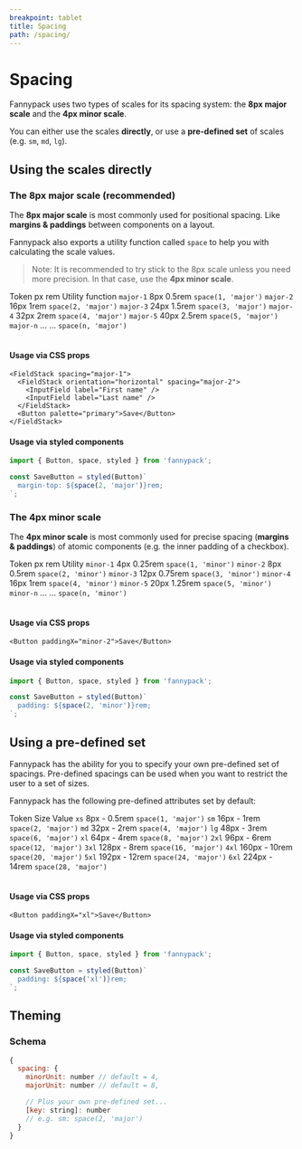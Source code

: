 ```yaml
---
breakpoint: tablet
title: Spacing
path: /spacing/
---
```



# Spacing

Fannypack uses two types of scales for its spacing system: the **8px major scale** and the **4px minor scale**.

You can either use the scales **directly**, or use a **pre-defined set** of scales (e.g. `sm`, `md`, `lg`).

## Using the scales directly

### The 8px major scale (recommended)

The **8px major scale** is most commonly used for positional spacing. Like **margins & paddings** between components on a layout.

Fannypack also exports a utility function called `space` to help you with calculating the scale values.

> Note: It is recommended to try stick to the 8px scale unless you need more precision. In that case, use the **4px minor scale**.

<Table>
  <Table.Head>
    <Table.Row>
      <Table.HeadCell>Token</Table.HeadCell>
      <Table.HeadCell>px</Table.HeadCell>
      <Table.HeadCell>rem</Table.HeadCell>
      <Table.HeadCell>Utility function</Table.HeadCell>
    </Table.Row>
  </Table.Head>
  <Table.Body>
    <Table.Row>
      <Table.Cell><Code>major-1</Code></Table.Cell>
      <Table.Cell>8px</Table.Cell>
      <Table.Cell>0.5rem</Table.Cell>
      <Table.Cell><Code>space(1, 'major')</Code></Table.Cell>
    </Table.Row>
    <Table.Row>
      <Table.Cell><Code>major-2</Code></Table.Cell>
      <Table.Cell>16px</Table.Cell>
      <Table.Cell>1rem</Table.Cell>
      <Table.Cell><Code>space(2, 'major')</Code></Table.Cell>
    </Table.Row>
    <Table.Row>
      <Table.Cell><Code>major-3</Code></Table.Cell>
      <Table.Cell>24px</Table.Cell>
      <Table.Cell>1.5rem</Table.Cell>
      <Table.Cell><Code>space(3, 'major')</Code></Table.Cell>
    </Table.Row>
    <Table.Row>
      <Table.Cell><Code>major-4</Code></Table.Cell>
      <Table.Cell>32px</Table.Cell>
      <Table.Cell>2rem</Table.Cell>
      <Table.Cell><Code>space(4, 'major')</Code></Table.Cell>
    </Table.Row>
    <Table.Row>
      <Table.Cell><Code>major-5</Code></Table.Cell>
      <Table.Cell>40px</Table.Cell>
      <Table.Cell>2.5rem</Table.Cell>
      <Table.Cell><Code>space(5, 'major')</Code></Table.Cell>
    </Table.Row>
    <Table.Row>
      <Table.Cell><Code>major-n</Code></Table.Cell>
      <Table.Cell>...</Table.Cell>
      <Table.Cell>...</Table.Cell>
      <Table.Cell><Code>space(n, 'major')</Code></Table.Cell>
    </Table.Row>
  </Table.Body>
</Table>

#### Usage via CSS props

```jsx-live
<FieldStack spacing="major-1">
  <FieldStack orientation="horizontal" spacing="major-2">
    <InputField label="First name" />
    <InputField label="Last name" />
  </FieldStack>
  <Button palette="primary">Save</Button>
</FieldStack>
```

#### Usage via styled components

```jsx
import { Button, space, styled } from 'fannypack';

const SaveButton = styled(Button)`
  margin-top: ${space(2, 'major')}rem;
`;
```

### The 4px minor scale

The **4px minor scale** is most commonly used for precise spacing (**margins & paddings**) of atomic components (e.g. the inner padding of a checkbox).

<Table>
  <Table.Head>
    <Table.Row>
      <Table.HeadCell>Token</Table.HeadCell>
      <Table.HeadCell>px</Table.HeadCell>
      <Table.HeadCell>rem</Table.HeadCell>
      <Table.HeadCell>Utility</Table.HeadCell>
    </Table.Row>
  </Table.Head>
  <Table.Body>
    <Table.Row>
      <Table.Cell><Code>minor-1</Code></Table.Cell>
      <Table.Cell>4px</Table.Cell>
      <Table.Cell>0.25rem</Table.Cell>
      <Table.Cell><Code>space(1, 'minor')</Code></Table.Cell>
    </Table.Row>
    <Table.Row>
      <Table.Cell><Code>minor-2</Code></Table.Cell>
      <Table.Cell>8px</Table.Cell>
      <Table.Cell>0.5rem</Table.Cell>
      <Table.Cell><Code>space(2, 'minor')</Code></Table.Cell>
    </Table.Row>
    <Table.Row>
      <Table.Cell><Code>minor-3</Code></Table.Cell>
      <Table.Cell>12px</Table.Cell>
      <Table.Cell>0.75rem</Table.Cell>
      <Table.Cell><Code>space(3, 'minor')</Code></Table.Cell>
    </Table.Row>
    <Table.Row>
      <Table.Cell><Code>minor-4</Code></Table.Cell>
      <Table.Cell>16px</Table.Cell>
      <Table.Cell>1rem</Table.Cell>
      <Table.Cell><Code>space(4, 'minor')</Code></Table.Cell>
    </Table.Row>
    <Table.Row>
      <Table.Cell><Code>minor-5</Code></Table.Cell>
      <Table.Cell>20px</Table.Cell>
      <Table.Cell>1.25rem</Table.Cell>
      <Table.Cell><Code>space(5, 'minor')</Code></Table.Cell>
    </Table.Row>
    <Table.Row>
      <Table.Cell><Code>minor-n</Code></Table.Cell>
      <Table.Cell>...</Table.Cell>
      <Table.Cell>...</Table.Cell>
      <Table.Cell><Code>space(n, 'minor')</Code></Table.Cell>
    </Table.Row>
  </Table.Body>
</Table>

#### Usage via CSS props

```jsx-live
<Button paddingX="minor-2">Save</Button>
```

#### Usage via styled components

```jsx
import { Button, space, styled } from 'fannypack';

const SaveButton = styled(Button)`
  padding: ${space(2, 'minor')}rem;
`;
```

## Using a pre-defined set

Fannypack has the ability for you to specify your own pre-defined set of spacings. Pre-defined spacings can be used when you want to restrict the user to a set of sizes.

Fannypack has the following pre-defined attributes set by default:

<Table>
  <Table.Head>
    <Table.Row>
      <Table.HeadCell>Token</Table.HeadCell>
      <Table.HeadCell>Size</Table.HeadCell>
      <Table.HeadCell>Value</Table.HeadCell>
    </Table.Row>
  </Table.Head>
  <Table.Body>
    <Table.Row>
      <Table.Cell><Code>xs</Code></Table.Cell>
      <Table.Cell>
        <Box backgroundColor="primary" height="10px" width="0px" paddingRight="xs" />
        <Box fontSize="100" marginTop="minor-1">8px - 0.5rem</Box>
      </Table.Cell>
      <Table.Cell><Code>space(1, 'major')</Code></Table.Cell>
    </Table.Row>
    <Table.Row>
      <Table.Cell><Code>sm</Code></Table.Cell>
      <Table.Cell>
        <Box backgroundColor="primary" height="10px" width="0px" paddingRight="sm" />
        <Box fontSize="100" marginTop="minor-1">16px - 1rem</Box>
      </Table.Cell>
      <Table.Cell><Code>space(2, 'major')</Code></Table.Cell>
    </Table.Row>
    <Table.Row>
      <Table.Cell><Code>md</Code></Table.Cell>
      <Table.Cell>
        <Box backgroundColor="primary" height="10px" width="0px" paddingRight="md" />
        <Box fontSize="100" marginTop="minor-1">32px - 2rem</Box>
      </Table.Cell>
      <Table.Cell><Code>space(4, 'major')</Code></Table.Cell>
    </Table.Row>
    <Table.Row>
      <Table.Cell><Code>lg</Code></Table.Cell>
      <Table.Cell>
        <Box backgroundColor="primary" height="10px" width="0px" paddingRight="lg" />
        <Box fontSize="100" marginTop="minor-1">48px - 3rem</Box>
      </Table.Cell>
      <Table.Cell><Code>space(6, 'major')</Code></Table.Cell>
    </Table.Row>
    <Table.Row>
      <Table.Cell><Code>xl</Code></Table.Cell>
      <Table.Cell>
        <Box backgroundColor="primary" height="10px" width="0px" paddingRight="xl" />
        <Box fontSize="100" marginTop="minor-1">64px - 4rem</Box>
      </Table.Cell>
      <Table.Cell><Code>space(8, 'major')</Code></Table.Cell>
    </Table.Row>
    <Table.Row>
      <Table.Cell><Code>2xl</Code></Table.Cell>
      <Table.Cell>
        <Box backgroundColor="primary" height="10px" width="0px" paddingRight="2xl" />
        <Box fontSize="100" marginTop="minor-1">96px - 6rem</Box>
      </Table.Cell>
      <Table.Cell><Code>space(12, 'major')</Code></Table.Cell>
    </Table.Row>
    <Table.Row>
      <Table.Cell><Code>3xl</Code></Table.Cell>
      <Table.Cell>
        <Box backgroundColor="primary" height="10px" width="0px" paddingRight="3xl" />
        <Box fontSize="100" marginTop="minor-1">128px - 8rem</Box>
      </Table.Cell>
      <Table.Cell><Code>space(16, 'major')</Code></Table.Cell>
    </Table.Row>
    <Table.Row>
      <Table.Cell><Code>4xl</Code></Table.Cell>
      <Table.Cell>
        <Box backgroundColor="primary" height="10px" width="0px" paddingRight="4xl" />
        <Box fontSize="100" marginTop="minor-1">160px - 10rem</Box>
      </Table.Cell>
      <Table.Cell><Code>space(20, 'major')</Code></Table.Cell>
    </Table.Row>
    <Table.Row>
      <Table.Cell><Code>5xl</Code></Table.Cell>
      <Table.Cell>
        <Box backgroundColor="primary" height="10px" width="0px" paddingRight="5xl" />
        <Box fontSize="100" marginTop="minor-1">192px - 12rem</Box>
      </Table.Cell>
      <Table.Cell><Code>space(24, 'major')</Code></Table.Cell>
    </Table.Row>
    <Table.Row>
      <Table.Cell><Code>6xl</Code></Table.Cell>
      <Table.Cell>
        <Box backgroundColor="primary" height="10px" width="0px" paddingRight="6xl" />
        <Box fontSize="100" marginTop="minor-1">224px - 14rem</Box>
      </Table.Cell>
      <Table.Cell><Code>space(28, 'major')</Code></Table.Cell>
    </Table.Row>
  </Table.Body>
</Table>

#### Usage via CSS props

```jsx-live
<Button paddingX="xl">Save</Button>
```

#### Usage via styled components

```jsx
import { Button, space, styled } from 'fannypack';

const SaveButton = styled(Button)`
  padding: ${space('xl')}rem;
`;
```

## Theming

### Schema

```jsx
{
  spacing: {
    minorUnit: number // default = 4,
    majorUnit: number // default = 8,

    // Plus your own pre-defined set...
    [key: string]: number
    // e.g. sm: space(2, 'major')
  }
}
```
